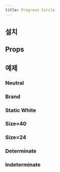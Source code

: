 ```yaml
---
title: Progress Circle
---
```


<ComponentExample name="progress-circle-preview" />

## 설치

<Installation name="progress-circle" />

## Props

<ReactTypeTable path="./registry/ui/progress-circle.tsx" name="ProgressCircleProps" />

## 예제

### Neutral

<ComponentExample name="progress-circle-neutral" />

### Brand

<ComponentExample name="progress-circle-brand" />

### Static White

<ComponentExample name="progress-circle-static-white" />

### Size=40

<ComponentExample name="progress-circle-40" />

### Size=24

<ComponentExample name="progress-circle-24" />

### Determinate

<ComponentExample name="progress-circle-determinate" />

### Indeterminate

<ComponentExample name="progress-circle-indeterminate" />
